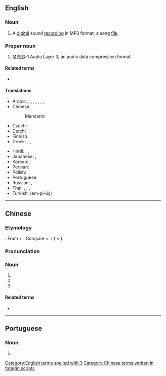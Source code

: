 ==English==
{{wikipedia}}

===Noun===
{{en-noun}}

# A [[digital]] sound [[recording]] in MP3 format; a song [[file]].

===Proper noun===
{{head|en|proper noun}}

# {{lb|en|computing|audio|software}} [[MPEG]]-1 Audio Layer 3, an audio data compression format.

====Related terms====
* {{l|en|MP4}}

====Translations====
{{trans-top|MPEG-1 Audio Layer 3}}
* Arabic: {{t|ar|إِم بِي ثْرِي|m|tr=ʾem bī ṯrī}}, {{t|ar|إم بي 3|m|tr=ʾem bī ṯrī}}, {{t|ar|إم بي 3|m|tr=ʾem bī ṯalāṯa}}, {{t|ar|إم بي ٣|m|tr=ʾem bī ṯrī}}, {{t|ar|إم بي ٣|m|tr=ʾem bī ṯalāṯa}}, {{t|ar|MP3|m|tr=ʾem bī ṯrī|sc=Latn}}, {{t|ar|MP3|m|tr=ʾem bī ṯalāṯa|sc=Latn}}, {{t|ar|إِم بِي ثَلَاثَة|m|tr=ʾem bī ṯalāṯa}}
* Chinese:
*: Mandarin: {{t+|cmn|MP3|sc=Latn}}
* Czech: {{t|cs|MP3|f}}
* Dutch: {{t+|nl|mp3|m}}
* Finnish: {{t+|fi|MP3}}
* Greek: {{t|el|έμ-πι-θρί}}, {{t|el|έμ-πι-τρία}}, {{t|el|MP3|sc=Latn}}
{{trans-mid}}
* Hindi: {{t|hi|एम् पी ३}}, {{t|hi|एम् पी थ्री}}, {{t|hi|MP3|sc=Latn}}
* Japanese: {{t|ja|エムピースリー|tr=emu-pī-surī}}, {{t+|ja|MP3|sc=Latn}}
* Korean: {{t|ko|엠피쓰리}}, {{t+|ko|MP3|sc=Latn}}
* Persian: {{t|fa|ام‌پی‌تری|tr=em-pi-teri|sc=fa-Arab}}
* Polish: {{t+|pl|MP3|n}}
* Portuguese: {{t|pt|MP3|m}}
* Russian: {{t|ru|эм-пи-три́|m}}, {{t|ru|MP3|m|tr=-|sc=Latn}}
* Thai: {{t|th|เอ็มพีสาม|tr=em pee săam}}, {{t|th|เอ็มพี๓|tr=em pee săam}}, {{t|th|เอ็มพี 3|tr=em pee săam}}, {{t|th|MP3|sc=Latn}}
* Turkish: {{t|tr|MP3}} (em-pi-üç)
{{trans-bottom}}

[[Category:English terms spelled with 3]]

----

==Chinese==

===Etymology===
{{partial calque|zh|en|MP3}}. From {{der|zh|en|MP3|'''MP'''3}} + {{zh-l|三|three}}. Compare {{cog|th|เอ็มพีสาม}}  < {{cog|en|MP3|'''MP'''3}} + {{m|th|สาม||three}} ( < {{cog|ltc|-}} {{ltc-l|三|id=1}}).

===Pronunciation===
{{zh-pron
|m=áimu-pì-sān,py=MP3
|c=em1 pi1 saam1
|cat=n
}}

===Noun===
{{zh-noun}}

# {{l|en|MP3}}
# {{zh-short|MP3播放器}}
# {{zh-short|MP3播放機}}

====Related terms====
* {{zh-l|MP4}}

[[Category:Chinese terms written in foreign scripts]]

----

==Portuguese==

===Noun===
{{pt-noun|m|MP3}}

# {{clipping of|pt|tocador de MP3}}
